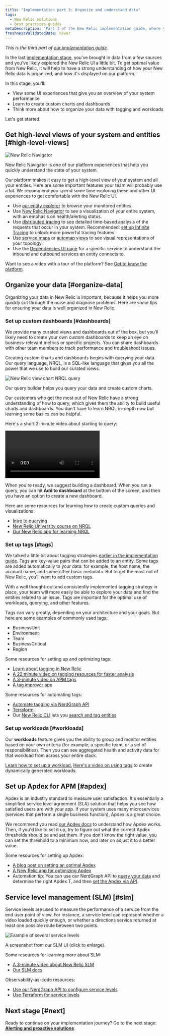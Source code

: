 ```yaml
---
title: "Implementation part 3: Organize and understand data"
tags:
  - New Relic solutions
  - Best practices guides
metaDescription: "Part 3 of the New Relic implementation guide, where you become acquainted with the New Relic UI and organize your data."
freshnessValidatedDate: never
---
```





*This is the third part of [our implementation guide](/docs/new-relic-solutions/get-started/implementation-guide-intro).*

In the last [implementation stage](/docs/new-relic-solutions/get-started/implementation-guide-instrument), you've brought in data from a few sources and you've likely explored the New Relic UI a little bit. To get optimal value from New Relic, it will help to have a strong understanding of how your New Relic data is organized, and how it's displayed on our platform. 

In this stage, you'll: 

* View some UI experiences that give you an overview of your system performance 
* Learn to create custom charts and dashboards
* Think more about how to organize your data with tagging and workloads

Let's get started. 

## Get high-level views of your system and entities [#high-level-views]

<img
  title="New Relic Navigator"
  alt="New Relic Navigator"
  src={alertsNrnavigator}
/>

<figcaption>
New Relic Navigator is one of our platform experiences that help you quickly understand the state of your system. 
</figcaption>

Our platform makes it easy to get a high-level view of your system and all your entities. Here are some important features your team will probably use a lot. We recommend you spend some time exploring these and other UI experiences to get comfortable with the New Relic UI.

* Use [our entity explorer](/docs/new-relic-solutions/new-relic-one/core-concepts/new-relic-explorer-view-performance-across-apps-services-hosts#find) to browse your monitored entities.  
* Use [New Relic Navigator](/docs/new-relic-solutions/new-relic-one/core-concepts/new-relic-explorer-view-performance-across-apps-services-hosts/#view-navigator) to see a visualization of your entire system, with an emphasis on health/alerting status. 
* Use [distributed tracing](/docs/distributed-tracing/ui-data/understand-use-distributed-tracing-ui) to see detailed time-based analysis of the requests that occur in your system. Recommended: [set up Infinite Tracing](/docs/distributed-tracing/infinite-tracing/introduction-infinite-tracing) to unlock more powerful tracing features. 
* Use [service maps](/docs/understand-dependencies/understand-system-dependencies/service-maps/introduction-service-maps) or [automap views](/docs/new-relic-one/use-new-relic-one/ui-data/automaps) to see visual representations of your topology. 
* Use the [Dependencies UI page](/docs/new-relic-one/use-new-relic-one/ui-data/explore-downstream-dependencies-new-relic-one) for a specific service to understand the inbound and outbound services an entity connects to. 

Want to see a video with a tour of the platform? See [Get to know the platform](/docs/new-relic-solutions/new-relic-one/introduction-new-relic-platform).

## Organize your data [#organize-data]

Organizing your data in New Relic is important, because it helps you more quickly cut through the noise and diagnose problems. Here are some tips for ensuring your data is well organized in New Relic. 

### Set up custom dashboards [#dashboards]

We provide many curated views and dashboards out of the box, but you'll likely need to create your own custom dashboards to keep an eye on business-relevant metrics or specific projects. You can share dashboards with other team members to track performance and troubleshoot issues.

Creating custom charts and dashboards begins with querying your data. Our query language, NRQL, is a SQL-like language that gives you all the power that we use to build our curated views. 

<img
  title="new-relic-view-chart-nrql-query.png"
  alt="New Relic view chart NRQL query"
  src={alertsNewRelicViewChartNrqlQuery}
/>

<figcaption>
Our query builder helps you query your data and create custom charts. 
</figcaption>

Our customers who get the most out of New Relic have a strong understanding of how to query, which gives them the ability to build useful charts and dashboards. You don't have to learn NRQL in-depth now but learning some basics can be helpful. 

Here's a short 2-minute video about starting to query: 

<Video
  id="4awnx2n1FRc"
  type="youtube"
/>

When you're ready, we suggest building a dashboard. When you run a query, you can hit **Add to dashboard** at the bottom of the screen, and then you have an option to create a new dashboard. 

Here are some resources for learning how to create custom queries and visualizations: 

* [Intro to querying](/docs/query-your-data/explore-query-data/get-started/introduction-querying-new-relic-data)  
* [New Relic University course on NRQL](https://learn.newrelic.com/writing-nrql-queries)
* [Our New Relic app for learning NRQL](https://opensource.newrelic.com/projects/newrelic/nr1-learn-nrql)

### Set up tags [#tags]

We talked a little bit about tagging strategies [earlier in the implementation guide](/docs/new-relic-solutions/get-started/implementation-guide-planning-setup#data-organization). Tags are key-value pairs that can be added to an entity. Some tags are added automatically to your data: for example, the host name, the account name, and some other basic metadata. But to get the most out of New Relic, you'll want to add custom tags. 

With a well thought-out and consistently implemented tagging strategy in place, your team will more easily be able to explore your data and find the entities related to an issue. Tags are important for the optimal use of workloads, querying, and other features. 

Tags can vary greatly, depending on your architecture and your goals. But here are some examples of commonly used tags:

* BusinessUnit
* Environment
* Team
* BusinessCritical
* Region

Some resources for setting up and optimizing tags: 

* [Learn about tagging in New Relic](/docs/new-relic-solutions/new-relic-one/core-concepts/use-tags-help-organize-find-your-data)
* [A 22 minute video on tagging resources for faster analysis](https://www.youtube.com/watch?v=ytpBFviAJ0Y)
* [A 3-minute video on APM tags](https://www.youtube.com/watch?v=JImDdncerko)
* [A tag improver app](https://github.com/newrelic/nr1-tag-improver)

Some resources for automating tags:
 * [Automate tagging via NerdGraph API](/docs/apis/nerdgraph/examples/nerdgraph-tagging-api-tutorial) 
* [Terraform](https://registry.terraform.io/providers/newrelic/newrelic/latest/docs/resources/entity_tags)
* Our [New Relic CLI](https://developer.newrelic.com/automate-workflows/get-started-new-relic-cli) lets you [search and tag entities](https://developer.newrelic.com/automate-workflows/5-mins-tag-resources)

### Set up workloads [#workloads]

Our **workloads** feature gives you the ability to group and monitor entities based on your own criteria (for example, a specific team, or a set of responsibilities). Then you can see aggregated health and activity data for that workload from across your entire stack.

[Learn how to set up a workload.](/docs/new-relic-solutions/new-relic-one/workloads/workloads-isolate-resolve-incidents-faster) [Here's a video on using tags](https://www.youtube.com/watch?v=nXCH_3XjGkQ) to create dynamically generated workloads. 

## Set up Apdex for APM [#apdex]

Apdex is an industry standard to measure user satisfaction. It's essentially a simplified service level agreement (SLA) solution that helps you see how satisfied users are with your app. If your system uses many microservices (services that perform a single business function), Apdex is a great choice. 

We recommend you read [our Apdex docs](/docs/apm/new-relic-apm/apdex/apdex-measure-user-satisfaction) to understand how Apdex works. Then, if you'd like to set it up, try to figure out what the correct Apdex thresholds should be and set them. If you don't know the right value, you can set the threshold to a minimum now, and later on adjust it to a better value.

Some resources for setting up Apdex: 
* [A blog post on setting an optimal Apdex](https://newrelic.com/blog/best-practices/how-to-choose-apdex-t)
* [A New Relic app for optimizing Apdex](https://opensource.newrelic.com/projects/newrelic/nr1-apdex-optimizer)
* Automation tip: You can use our NerdGraph API to [query your data](/docs/apis/nerdgraph/examples/nerdgraph-nrql-tutorial) and determine the right Apdex T, and then [set the Apdex via API](/docs/apis/nerdgraph/examples/apm-config-nerdgraph). 

## Service level management (SLM) [#slm]

Service levels are used to measure the performance of a service from the end user point of view. For instance, a service level can represent whether a video loaded quickly enough, or whether a directions service returned at least one possible route between two points.

<img
  title="Example of several service levels.png"
  alt="Example of several service levels"
  src={alertsServiceLevelsIntro}
/>
<figcaption>
A screenshot from our SLM UI (click to enlarge).
</figcaption>

Some resources for learning more about SLM: 

* [A 3-minute video about New Relic SLM](https://www.youtube.com/watch?v=tIwAjmUmbwc)
* [Our SLM docs](/docs/service-level-management/intro-slm)

Observability-as-code resources: 

* [Use our NerdGraph API to configure service levels](/docs/apis/nerdgraph/examples/nerdgraph-slm) 
* [Use Terraform for service levels](https://registry.terraform.io/providers/newrelic/newrelic/latest/docs/resources/service_level)

## Next stage [#next]

Ready to continue on your implementation journey? Go to the next stage: [**Alerting and proactive solutions**](/docs/new-relic-solutions/get-started/implementation-guide-alerting-proactive-solutions/). 
